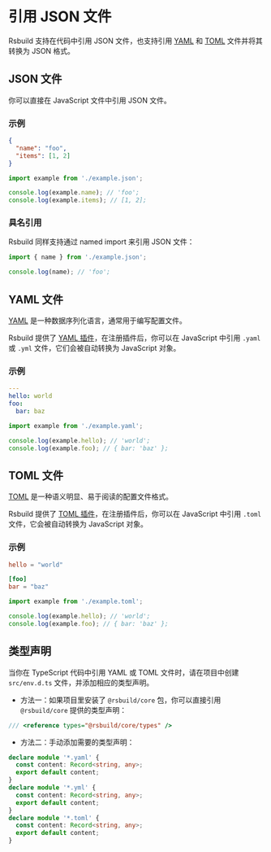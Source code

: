 # 引用 JSON 文件

Rsbuild 支持在代码中引用 JSON 文件，也支持引用 [YAML](https://yaml.org/) 和 [TOML](https://toml.io/en/) 文件并将其转换为 JSON 格式。

## JSON 文件

你可以直接在 JavaScript 文件中引用 JSON 文件。

### 示例

```json title="example.json"
{
  "name": "foo",
  "items": [1, 2]
}
```

```js title="index.js"
import example from './example.json';

console.log(example.name); // 'foo';
console.log(example.items); // [1, 2];
```

### 具名引用

Rsbuild 同样支持通过 named import 来引用 JSON 文件：

```js
import { name } from './example.json';

console.log(name); // 'foo';
```

## YAML 文件

[YAML](https://yaml.org/) 是一种数据序列化语言，通常用于编写配置文件。

Rsbuild 提供了 [YAML 插件](/plugins/list/plugin-yaml)，在注册插件后，你可以在 JavaScript 中引用 `.yaml` 或 `.yml` 文件，它们会被自动转换为 JavaScript 对象。

### 示例

```yaml title="example.yaml"
---
hello: world
foo:
  bar: baz
```

```js
import example from './example.yaml';

console.log(example.hello); // 'world';
console.log(example.foo); // { bar: 'baz' };
```

## TOML 文件

[TOML](https://toml.io/) 是一种语义明显、易于阅读的配置文件格式。

Rsbuild 提供了 [TOML 插件](https://github.com/rspack-contrib/rsbuild-plugin-toml)，在注册插件后，你可以在 JavaScript 中引用 `.toml` 文件，它会被自动转换为 JavaScript 对象。

### 示例

```toml title="example.toml"
hello = "world"

[foo]
bar = "baz"
```

```js
import example from './example.toml';

console.log(example.hello); // 'world';
console.log(example.foo); // { bar: 'baz' };
```

## 类型声明

当你在 TypeScript 代码中引用 YAML 或 TOML 文件时，请在项目中创建 `src/env.d.ts` 文件，并添加相应的类型声明。

- 方法一：如果项目里安装了 `@rsbuild/core` 包，你可以直接引用 `@rsbuild/core` 提供的类型声明：

```ts title="src/env.d.ts"
/// <reference types="@rsbuild/core/types" />
```

- 方法二：手动添加需要的类型声明：

```ts title="src/env.d.ts"
declare module '*.yaml' {
  const content: Record<string, any>;
  export default content;
}
declare module '*.yml' {
  const content: Record<string, any>;
  export default content;
}
declare module '*.toml' {
  const content: Record<string, any>;
  export default content;
}
```

